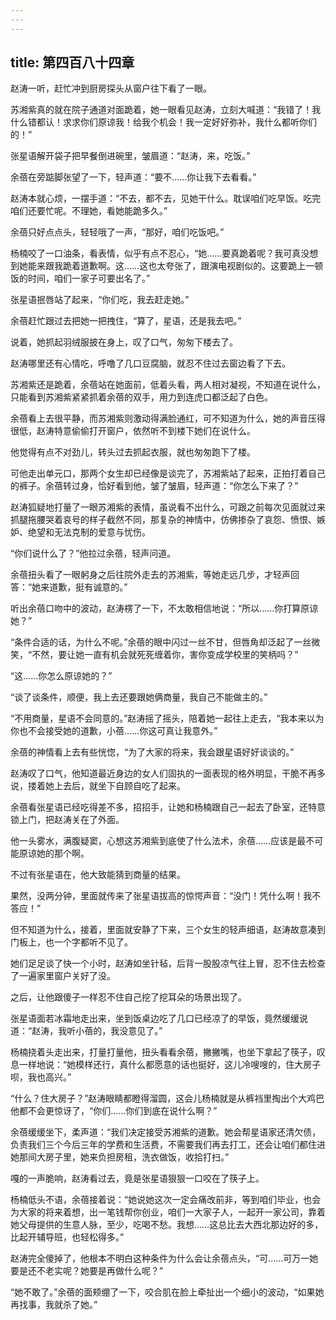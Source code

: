 ```yaml
---
---
---
```

title: 第四百八十四章
---




赵涛一听，赶忙冲到厨房探头从窗户往下看了一眼。

苏湘紫真的就在院子通道对面跪着，她一眼看见赵涛，立刻大喊道：“我错了！我什么错都认！求求你们原谅我！给我个机会！我一定好好弥补，我什么都听你们的！”

张星语解开袋子把早餐倒进碗里，皱眉道：“赵涛，来，吃饭。”

余蓓在旁踮脚张望了一下，轻声道：“要不……你让我下去看看。”

赵涛本就心烦，一摆手道：“不去，都不去，见她干什么。耽误咱们吃早饭。吃完咱们还要忙呢。不理她，看她能跪多久。”

余蓓只好点点头，轻轻哦了一声，“那好，咱们吃饭吧。”

杨楠咬了一口油条，看表情，似乎有点不忍心，“她……要真跪着呢？我可真没想到她能来跟我跪着道歉啊。这……这也太夸张了，跟演电视剧似的。这要跪上一顿饭的时间，咱们一家子可要出名了。”

张星语抿唇站了起来，“你们吃，我去赶走她。”

余蓓赶忙跟过去把她一把拽住，“算了，星语，还是我去吧。”

说着，她抓起羽绒服披在身上，叹了口气，匆匆下楼去了。

赵涛哪里还有心情吃，呼噜了几口豆腐脑，就忍不住过去窗边看了下去。

苏湘紫还是跪着，余蓓站在她面前，低着头看，两人相对凝视，不知道在说什么，只能看到苏湘紫紧紧抓着余蓓的双手，用力到连虎口都泛起了白色。

余蓓看上去很平静，而苏湘紫则激动得满脸通红，可不知道为什么，她的声音压得很低，赵涛特意偷偷打开窗户，依然听不到楼下她们在说什么。

他觉得有点不对劲儿，转头过去抓起衣服，就也匆匆跑下了楼。

可他走出单元口，那两个女生却已经像是谈完了，苏湘紫站了起来，正拍打着自己的裤子。余蓓转过身，恰好看到他，皱了皱眉，轻声道：“你怎么下来了？”

赵涛狐疑地打量了一眼苏湘紫的表情，虽说看不出什么，可跟之前每次见面就过来抓腿拖腰哭着哀号的样子截然不同，那复杂的神情中，仿佛掺杂了哀怨、愤恨、嫉妒、绝望和无法克制的爱意与忧伤。

“你们说什么了？”他拉过余蓓，轻声问道。

余蓓扭头看了一眼躬身之后往院外走去的苏湘紫，等她走远几步，才轻声回答：“她来道歉，挺有诚意的。”

听出余蓓口吻中的波动，赵涛楞了一下，不太敢相信地说：“所以……你打算原谅她？”

“条件合适的话，为什么不呢。”余蓓的眼中闪过一丝不甘，但唇角却泛起了一丝微笑，“不然，要让她一直有机会就死死缠着你，害你变成学校里的笑柄吗？”

“这……你怎么原谅她的？”

“谈了谈条件，顺便，我上去还要跟她俩商量，我自己不能做主的。”

“不用商量，星语不会同意的。”赵涛摇了摇头，陪着她一起往上走去，“我本来以为你也不会接受她的道歉，小蓓……你这可真让我意外。”

余蓓的神情看上去有些恍惚，“为了大家的将来，我会跟星语好好谈谈的。”

赵涛叹了口气，他知道最近身边的女人们固执的一面表现的格外明显，干脆不再多说，搂着她上去后，就坐下自顾自吃了起来。

余蓓看张星语已经吃得差不多，招招手，让她和杨楠跟自己一起去了卧室，还特意锁上门，把赵涛关在了外面。

他一头雾水，满腹疑窦，心想这苏湘紫到底使了什么法术，余蓓……应该是最不可能原谅她的那个啊。

不过有张星语在，他大致能猜到商量的结果。

果然，没两分钟，里面就传来了张星语拔高的惊愕声音：“没门！凭什么啊！我不答应！”

但不知道为什么，接着，里面就安静了下来，三个女生的轻声细语，赵涛故意凑到门板上，也一个字都听不见了。

她们足足谈了快一个小时，赵涛如坐针毡，后背一股股凉气往上冒，忍不住去检查了一遍家里窗户关好了没。

之后，让他跟傻子一样忍不住自己挖了挖耳朵的场景出现了。

张星语面若冰霜地走出来，坐到饭桌边吃了几口已经凉了的早饭，竟然缓缓说道：“赵涛，我听小蓓的，我没意见了。”

杨楠挠着头走出来，打量打量他，扭头看看余蓓，撇撇嘴，也坐下拿起了筷子，叹息一样地说：“她模样还行，真什么都愿意的话也挺好，这儿冷嗖嗖的，住大房子呗，我也高兴。”

“什么？住大房子？”赵涛眼睛都瞪得溜圆，这会儿杨楠就是从裤裆里掏出个大鸡巴他都不会更惊讶了，“你们……你们到底在说什么啊？”

余蓓缓缓坐下，柔声道：“我们决定接受苏湘紫的道歉。她会帮星语家还清欠债，负责我们三个今后三年的学费和生活费，不需要我们再去打工，还会让咱们都住进她那间大房子里，她来负担房租，洗衣做饭，收拾打扫。”

嘎的一声脆响，赵涛看过去，竟是张星语狠狠一口咬在了筷子上。

杨楠低头不语，余蓓接着说：“她说她这次一定会痛改前非，等到咱们毕业，也会为大家的将来着想，出一笔钱帮你创业，咱们一大家子人，一起开一家公司，靠着她父母提供的生意人脉，至少，吃喝不愁。我想……这总比去大西北那边好的多，比起开辅导班，也轻松得多。”

赵涛完全傻掉了，他根本不明白这种条件为什么会让余蓓点头，“可……可万一她要是还不老实呢？她要是再做什么呢？”

“她不敢了。”余蓓的面颊绷了一下，咬合肌在脸上牵扯出一个细小的波动，“如果她再找事，我就杀了她。”